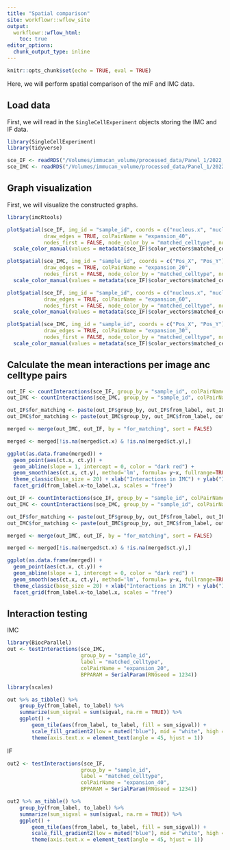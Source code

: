 ```yaml
---
title: "Spatial comparison"
site: workflowr::wflow_site
output:
  workflowr::wflow_html:
    toc: true
editor_options:
  chunk_output_type: inline
---
```


```r
knitr::opts_chunk$set(echo = TRUE, eval = TRUE)
```

Here, we will perform spatial comparison of the mIF and IMC data.

## Load data

First, we will read in the `SingleCellExperiment` objects storing the IMC and 
IF data.

```r
library(SingleCellExperiment)
library(tidyverse)

sce_IF <- readRDS("/Volumes/immucan_volume/processed_data/Panel_1/2022_WORKFLOW/mIF/Rout/sce_ROIs.rds")
sce_IMC <- readRDS("/Volumes/immucan_volume/processed_data/Panel_1/2022_WORKFLOW/IMC/Rout/sce.rds")
```

## Graph visualization

First, we will visualize the constructed graphs.

```r
library(imcRtools)

plotSpatial(sce_IF, img_id = "sample_id", coords = c("nucleus.x", "nucleus.y"), 
            draw_edges = TRUE, colPairName = "expansion_40",
            nodes_first = FALSE, node_color_by = "matched_celltype", node_size_fix = 0.5) +
  scale_color_manual(values = metadata(sce_IF)$color_vectors$matched_celltype)

plotSpatial(sce_IMC, img_id = "sample_id", coords = c("Pos_X", "Pos_Y"), 
            draw_edges = TRUE, colPairName = "expansion_20",
            nodes_first = FALSE, node_color_by = "matched_celltype", node_size_fix = 0.5) +
  scale_color_manual(values = metadata(sce_IF)$color_vectors$matched_celltype)

plotSpatial(sce_IF, img_id = "sample_id", coords = c("nucleus.x", "nucleus.y"), 
            draw_edges = TRUE, colPairName = "expansion_60",
            nodes_first = FALSE, node_color_by = "matched_celltype", node_size_fix = 0.5) +
  scale_color_manual(values = metadata(sce_IF)$color_vectors$matched_celltype)

plotSpatial(sce_IMC, img_id = "sample_id", coords = c("Pos_X", "Pos_Y"), 
            draw_edges = TRUE, colPairName = "expansion_30",
            nodes_first = FALSE, node_color_by = "matched_celltype", node_size_fix = 0.5) +
  scale_color_manual(values = metadata(sce_IF)$color_vectors$matched_celltype)
```

## Calculate the mean interactions per image anc celltype pairs

```r
out_IF <- countInteractions(sce_IF, group_by = "sample_id", colPairName = "expansion_40", label = "matched_celltype")
out_IMC <- countInteractions(sce_IMC, group_by = "sample_id", colPairName = "expansion_20", label = "matched_celltype")

out_IF$for_matching <- paste(out_IF$group_by, out_IF$from_label, out_IF$to_label, sep = "_")
out_IMC$for_matching <- paste(out_IMC$group_by, out_IMC$from_label, out_IMC$to_label, sep = "_")

merged <- merge(out_IMC, out_IF, by = "for_matching", sort = FALSE)

merged <- merged[!is.na(merged$ct.x) & !is.na(merged$ct.y),]

ggplot(as.data.frame(merged)) + 
  geom_point(aes(ct.x, ct.y)) + 
  geom_abline(slope = 1, intercept = 0, color = "dark red") +
  geom_smooth(aes(ct.x, ct.y), method='lm', formula= y~x, fullrange=TRUE) + 
  theme_classic(base_size = 20) + xlab("Interactions in IMC") + ylab("Interactions in mIF") +
  facet_grid(from_label.x~to_label.x, scales = "free") 
```

```r
out_IF <- countInteractions(sce_IF, group_by = "sample_id", colPairName = "expansion_60", label = "matched_celltype")
out_IMC <- countInteractions(sce_IMC, group_by = "sample_id", colPairName = "expansion_30", label = "matched_celltype")

out_IF$for_matching <- paste(out_IF$group_by, out_IF$from_label, out_IF$to_label, sep = "_")
out_IMC$for_matching <- paste(out_IMC$group_by, out_IMC$from_label, out_IMC$to_label, sep = "_")

merged <- merge(out_IMC, out_IF, by = "for_matching", sort = FALSE)

merged <- merged[!is.na(merged$ct.x) & !is.na(merged$ct.y),]

ggplot(as.data.frame(merged)) + 
  geom_point(aes(ct.x, ct.y)) + 
  geom_abline(slope = 1, intercept = 0, color = "dark red") +
  geom_smooth(aes(ct.x, ct.y), method='lm', formula= y~x, fullrange=TRUE) + 
  theme_classic(base_size = 20) + xlab("Interactions in IMC") + ylab("Interactions in mIF") +
  facet_grid(from_label.x~to_label.x, scales = "free") 
```

## Interaction testing

IMC

```r
library(BiocParallel)
out <- testInteractions(sce_IMC, 
                        group_by = "sample_id", 
                        label = "matched_celltype", 
                        colPairName = "expansion_20", 
                        BPPARAM = SerialParam(RNGseed = 1234))

library(scales)

out %>% as_tibble() %>%
    group_by(from_label, to_label) %>%
    summarize(sum_sigval = sum(sigval, na.rm = TRUE)) %>%
    ggplot() +
        geom_tile(aes(from_label, to_label, fill = sum_sigval)) +
        scale_fill_gradient2(low = muted("blue"), mid = "white", high = muted("red")) +
        theme(axis.text.x = element_text(angle = 45, hjust = 1))
```

IF

```r
out2 <- testInteractions(sce_IF, 
                        group_by = "sample_id", 
                        label = "matched_celltype", 
                        colPairName = "expansion_40", 
                        BPPARAM = SerialParam(RNGseed = 1234))

out2 %>% as_tibble() %>%
    group_by(from_label, to_label) %>%
    summarize(sum_sigval = sum(sigval, na.rm = TRUE)) %>%
    ggplot() +
        geom_tile(aes(from_label, to_label, fill = sum_sigval)) +
        scale_fill_gradient2(low = muted("blue"), mid = "white", high = muted("red")) +
        theme(axis.text.x = element_text(angle = 45, hjust = 1))
```
